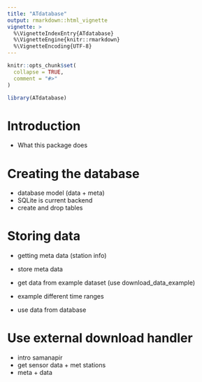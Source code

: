 ```yaml
---
title: "ATdatabase"
output: rmarkdown::html_vignette
vignette: >
  %\VignetteIndexEntry{ATdatabase}
  %\VignetteEngine{knitr::rmarkdown}
  %\VignetteEncoding{UTF-8}
---
```


```r
knitr::opts_chunk$set(
  collapse = TRUE,
  comment = "#>"
)
```

```r
library(ATdatabase)
```


# Introduction

* What this package does

# Creating the database

* database model (data + meta)
* SQLite is current backend  
* create and drop tables

# Storing data

* getting meta data (station info)
* store meta data   

* get data from example dataset (use download_data_example)
* example different time ranges  
* use data from database  

# Use external download handler

* intro samanapir
* get sensor data + met stations  
* meta + data  
  
